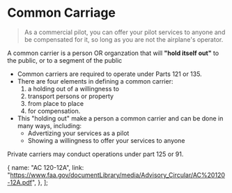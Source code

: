 
# Common Carriage

> As a commercial pilot, you can offer your pilot services to anyone and be compensated for it, so long
> as you are not the airplane's operator.

A common carrier is a person OR organzation that will **"hold itself out"** to the public, or to a segment of the public

- Common carriers are required to operate under Parts 121 or 135.
- There are four elements in defining a common carrier:
  1. a holding out of a willingness to
  2. transport persons or property
  3. from place to place
  4. for compensation.
- This "holding out" make a person a common carrier and can be done in many ways, including:
  - Advertizing your services as a pilot
  - Showing a willingness to offer your services to anyone

Private carriers may conduct operations under part 125 or 91.

  {
    name: "AC 120-12A",
    link: "https://www.faa.gov/documentLibrary/media/Advisory_Circular/AC%20120-12A.pdf",
  },
];
